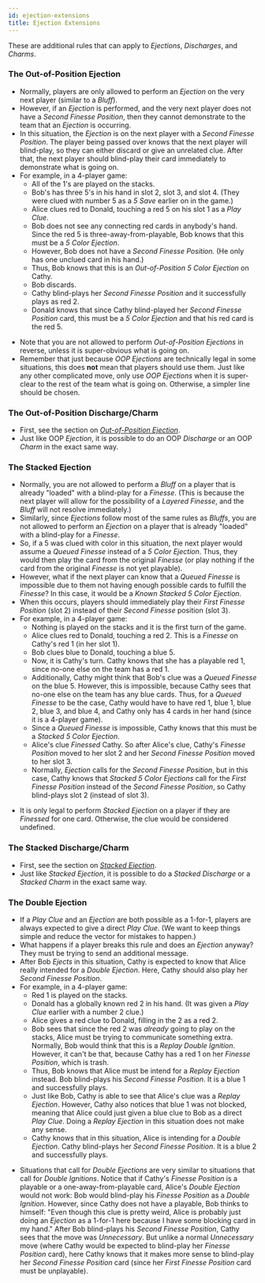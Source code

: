 ```yaml
---
id: ejection-extensions
title: Ejection Extensions
---
```



These are additional rules that can apply to _Ejections_, _Discharges_, and _Charms_.

### The Out-of-Position Ejection

- Normally, players are only allowed to perform an _Ejection_ on the very next player (similar to a _Bluff_).
- However, if an _Ejection_ is performed, and the very next player does not have a _Second Finesse Position_, then they cannot demonstrate to the team that an _Ejection_ is occurring.
- In this situation, the _Ejection_ is on the next player with a _Second Finesse Position_. The player being passed over knows that the next player will blind-play, so they can either discard or give an unrelated clue. After that, the next player should blind-play their card immediately to demonstrate what is going on.
- For example, in a 4-player game:
  - All of the 1's are played on the stacks.
  - Bob's has three 5's in his hand in slot 2, slot 3, and slot 4. (They were clued with number 5 as a _5 Save_ earlier on in the game.)
  - Alice clues red to Donald, touching a red 5 on his slot 1 as a _Play Clue_.
  - Bob does not see any connecting red cards in anybody's hand. Since the red 5 is three-away-from-playable, Bob knows that this must be a _5 Color Ejection_.
  - However, Bob does not have a _Second Finesse Position_. (He only has one unclued card in his hand.)
  - Thus, Bob knows that this is an _Out-of-Position 5 Color Ejection_ on Cathy.
  - Bob discards.
  - Cathy blind-plays her _Second Finesse Position_ and it successfully plays as red 2.
  - Donald knows that since Cathy blind-played her _Second Finesse Position_ card, this must be a _5 Color Ejection_ and that his red card is the red 5.

<OutOfPositionEjection />

- Note that you are not allowed to perform _Out-of-Position Ejections_ in reverse, unless it is super-obvious what is going on.
- Remember that just because _OOP Ejections_ are technically legal in some situations, this does **not** mean that players should use them. Just like any other complicated move, only use _OOP Ejections_ when it is super-clear to the rest of the team what is going on. Otherwise, a simpler line should be chosen.

### The Out-of-Position Discharge/Charm

- First, see the section on _[Out-of-Position Ejection](#the-out-of-position-ejection)_.
- Just like OOP _Ejection_, it is possible to do an OOP _Discharge_ or an OOP _Charm_ in the exact same way.

### The Stacked Ejection

- Normally, you are not allowed to perform a _Bluff_ on a player that is already "loaded" with a blind-play for a _Finesse_. (This is because the next player will allow for the possibility of a _Layered Finesse_, and the _Bluff_ will not resolve immediately.)
- Similarly, since _Ejections_ follow most of the same rules as _Bluffs_, you are not allowed to perform an _Ejection_ on a player that is already "loaded" with a blind-play for a _Finesse_.
- So, if a 5 was clued with color in this situation, the next player would assume a _Queued Finesse_ instead of a _5 Color Ejection_. Thus, they would then play the card from the original _Finesse_ (or play nothing if the card from the original _Finesse_ is not yet playable).
- However, what if the next player can know that a _Queued Finesse_ is impossible due to them not having enough possible cards to fulfill the _Finesse_? In this case, it would be a _Known Stacked 5 Color Ejection_.
- When this occurs, players should immediately play their _First Finesse Position_ (slot 2) instead of their _Second Finesse_ position (slot 3).
- For example, in a 4-player game:
  - Nothing is played on the stacks and it is the first turn of the game.
  - Alice clues red to Donald, touching a red 2. This is a _Finesse_ on Cathy's red 1 (in her slot 1).
  - Bob clues blue to Donald, touching a blue 5.
  - Now, it is Cathy's turn. Cathy knows that she has a playable red 1, since no-one else on the team has a red 1.
  - Additionally, Cathy might think that Bob's clue was a _Queued Finesse_ on the blue 5. However, this is impossible, because Cathy sees that no-one else on the team has any blue cards. Thus, for a _Queued Finesse_ to be the case, Cathy would have to have red 1, blue 1, blue 2, blue 3, and blue 4, and Cathy only has 4 cards in her hand (since it is a 4-player game).
  - Since a _Queued Finesse_ is impossible, Cathy knows that this must be a _Stacked 5 Color Ejection_.
  - Alice's clue _Finessed_ Cathy. So after Alice's clue, Cathy's _Finesse Position_ moved to her slot 2 and her _Second Finesse Position_ moved to her slot 3.
  - Normally, _Ejection_ calls for the _Second Finesse Position_, but in this case, Cathy knows that _Stacked 5 Color Ejections_ call for the _First Finesse Position_ instead of the _Second Finesse Position_, so Cathy blind-plays slot 2 (instead of slot 3).

<StackedEjection />

- It is only legal to perform _Stacked Ejection_ on a player if they are _Finessed_ for one card. Otherwise, the clue would be considered undefined.

### The Stacked Discharge/Charm

- First, see the section on _[Stacked Ejection](#the-stacked-ejection)_.
- Just like _Stacked Ejection_, it is possible to do a _Stacked Discharge_ or a _Stacked Charm_ in the exact same way.

### The Double Ejection

- If a _Play Clue_ and an _Ejection_ are both possible as a 1-for-1, players are always expected to give a direct _Play Clue_. (We want to keep things simple and reduce the vector for mistakes to happen.)
- What happens if a player breaks this rule and does an _Ejection_ anyway? They must be trying to send an additional message.
- After Bob _Ejects_ in this situation, Cathy is expected to know that Alice really intended for a _Double Ejection_. Here, Cathy should also play her _Second Finesse Position_.
- For example, in a 4-player game:
  - Red 1 is played on the stacks.
  - Donald has a globally known red 2 in his hand. (It was given a _Play Clue_ earlier with a number 2 clue.)
  - Alice gives a red clue to Donald, filling in the 2 as a red 2.
  - Bob sees that since the red 2 was _already_ going to play on the stacks, Alice must be trying to communicate something extra. Normally, Bob would think that this is a _Replay Double Ignition_. However, it can't be that, because Cathy has a red 1 on her _Finesse Position_, which is trash.
  - Thus, Bob knows that Alice must be intend for a _Replay Ejection_ instead. Bob blind-plays his _Second Finesse Position_. It is a blue 1 and successfully plays.
  - Just like Bob, Cathy is able to see that Alice's clue was a _Replay Ejection_. However, Cathy also notices that blue 1 was not blocked, meaning that Alice could just given a blue clue to Bob as a direct _Play Clue_. Doing a _Replay Ejection_ in this situation does not make any sense.
  - Cathy knows that in this situation, Alice is intending for a _Double Ejection_. Cathy blind-plays her _Second Finesse Position_. It is a blue 2 and successfully plays.

<DoubleEjection />

- Situations that call for _Double Ejections_ are very similar to situations that call for _Double Ignitions_. Notice that if Cathy's _Finesse Position_ is a playable or a one-away-from-playable card, Alice's _Double Ejection_ would not work: Bob would blind-play his _Finesse Position_ as a _Double Ignition_. However, since Cathy does not have a playable, Bob thinks to himself: "Even though this clue is pretty weird, Alice is probably just doing an _Ejection_ as a 1-for-1 here because I have some blocking card in my hand." After Bob blind-plays his _Second Finesse Position_, Cathy sees that the move was _Unnecessary_. But unlike a normal _Unnecessary_ move (where Cathy would be expected to blind-play her _Finesse Position_ card), here Cathy knows that it makes more sense to blind-play her _Second Finesse Position_ card (since her _First Finesse Position_ card must be unplayable).
